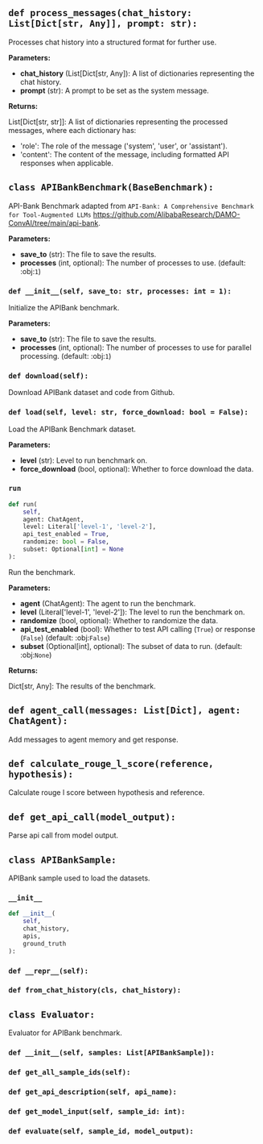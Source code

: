<a id="camel.benchmarks.apibank"></a>

<a id="camel.benchmarks.apibank.process_messages"></a>

## `def process_messages(chat_history: List[Dict[str, Any]], prompt: str):`

Processes chat history into a structured format for further use.

**Parameters:**

- **chat_history** (List[Dict[str, Any]): A list of dictionaries representing the chat history.
- **prompt** (str): A prompt to be set as the system message.

**Returns:**

  List[Dict[str, str]]: A list of dictionaries representing
the processed messages, where each dictionary has:
- 'role': The role of the message ('system', 'user', or 'assistant').
- 'content': The content of the message, including formatted
API responses when applicable.

<a id="camel.benchmarks.apibank.APIBankBenchmark"></a>

## `class APIBankBenchmark(BaseBenchmark):`

API-Bank Benchmark adapted from `API-Bank:
A Comprehensive Benchmark for Tool-Augmented LLMs`
<https://github.com/AlibabaResearch/DAMO-ConvAI/tree/main/api-bank>.

**Parameters:**

- **save_to** (str): The file to save the results.
- **processes** (int, optional): The number of processes to use. (default: :obj:`1`)

<a id="camel.benchmarks.apibank.APIBankBenchmark.__init__"></a>

### `def __init__(self, save_to: str, processes: int = 1):`

Initialize the APIBank benchmark.

**Parameters:**

- **save_to** (str): The file to save the results.
- **processes** (int, optional): The number of processes to use for parallel processing. (default: :obj:`1`)

<a id="camel.benchmarks.apibank.APIBankBenchmark.download"></a>

### `def download(self):`

Download APIBank dataset and code from Github.

<a id="camel.benchmarks.apibank.APIBankBenchmark.load"></a>

### `def load(self, level: str, force_download: bool = False):`

Load the APIBank Benchmark dataset.

**Parameters:**

- **level** (str): Level to run benchmark on.
- **force_download** (bool, optional): Whether to force download the data.

<a id="camel.benchmarks.apibank.APIBankBenchmark.run"></a>

### `run`

```python
def run(
    self,
    agent: ChatAgent,
    level: Literal['level-1', 'level-2'],
    api_test_enabled = True,
    randomize: bool = False,
    subset: Optional[int] = None
):
```

Run the benchmark.

**Parameters:**

- **agent** (ChatAgent): The agent to run the benchmark.
- **level** (Literal['level-1', 'level-2']): The level to run the benchmark on.
- **randomize** (bool, optional): Whether to randomize the data.
- **api_test_enabled** (bool): Whether to test API calling (`True`) or response (`False`) (default: :obj:`False`)
- **subset** (Optional[int], optional): The subset of data to run. (default: :obj:`None`)

**Returns:**

  Dict[str, Any]: The results of the benchmark.

<a id="camel.benchmarks.apibank.agent_call"></a>

## `def agent_call(messages: List[Dict], agent: ChatAgent):`

Add messages to agent memory and get response.

<a id="camel.benchmarks.apibank.calculate_rouge_l_score"></a>

## `def calculate_rouge_l_score(reference, hypothesis):`

Calculate rouge l score between hypothesis and reference.

<a id="camel.benchmarks.apibank.get_api_call"></a>

## `def get_api_call(model_output):`

Parse api call from model output.

<a id="camel.benchmarks.apibank.APIBankSample"></a>

## `class APIBankSample:`

APIBank sample used to load the datasets.

<a id="camel.benchmarks.apibank.APIBankSample.__init__"></a>

### `__init__`

```python
def __init__(
    self,
    chat_history,
    apis,
    ground_truth
):
```

<a id="camel.benchmarks.apibank.APIBankSample.__repr__"></a>

### `def __repr__(self):`

<a id="camel.benchmarks.apibank.APIBankSample.from_chat_history"></a>

### `def from_chat_history(cls, chat_history):`

<a id="camel.benchmarks.apibank.Evaluator"></a>

## `class Evaluator:`

Evaluator for APIBank benchmark.

<a id="camel.benchmarks.apibank.Evaluator.__init__"></a>

### `def __init__(self, samples: List[APIBankSample]):`

<a id="camel.benchmarks.apibank.Evaluator.get_all_sample_ids"></a>

### `def get_all_sample_ids(self):`

<a id="camel.benchmarks.apibank.Evaluator.get_api_description"></a>

### `def get_api_description(self, api_name):`

<a id="camel.benchmarks.apibank.Evaluator.get_model_input"></a>

### `def get_model_input(self, sample_id: int):`

<a id="camel.benchmarks.apibank.Evaluator.evaluate"></a>

### `def evaluate(self, sample_id, model_output):`
